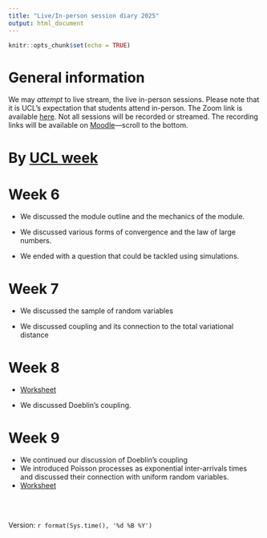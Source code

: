 ```yaml
---
title: "Live/In-person session diary 2025"
output: html_document
---
```


```r
knitr::opts_chunk$set(echo = TRUE)
```

# General information

We may  *attempt* to live stream, the live in-person sessions.  Please note that it is UCL's expectation that students attend in-person.  The Zoom link is available [here](https://ucl.zoom.us/my/terrysoo).  Not all sessions will be recorded or streamed.  The recording links will be available on [Moodle](https://moodle.ucl.ac.uk/course/view.php?id=54044&section=0)---scroll to the bottom.


# By [UCL week](https://www.ucl.ac.uk/srs/sites/srs/files/ucl_calendar_2025_26v1.pdf)


# Week 6

* We discussed the module outline and the mechanics of the module.

* We discussed various forms of convergence and the law of large numbers.

* We ended with a question that could be tackled using simulations.

#  Week 7

* We discussed the sample of random variables

* We discussed coupling and its connection to the total variational distance


#  Week 8

* [Worksheet](https://tsoo-math.github.io/ucl6/week8-2025-inclass.html)

* We discussed Doeblin's coupling.


#  Week 9


* We continued our discussion of Doeblin's coupling
* We introduced Poisson processes as exponential inter-arrivals times and discussed their connection with uniform random variables.
* [Worksheet](https://tsoo-math.github.io/ucl6/week9-2025-inclass.html)


<br>
<br>

 Version:  `r format(Sys.time(), '%d %B %Y')`

<br>
<br>
<br>